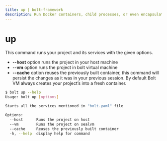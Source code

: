 ```yaml
---
title: up | bolt-framework
description: Run Docker containers, child processes, or even encapsulate your entire project within a VM, all under one unified API.
---
```



<Meta title="API Reference/CLI Reference/up" />

# up

This command runs your project and its services with the given options.

- **--host** option runs the project in your host machine
- **--vm** option runs the project in bolt virtual machine
- **--cache** option reuses the previously built container, this command will persist the changes as it was in your previous session. By default Bolt VM always creates your project’s into a fresh container.

```bash
$ bolt up --help
Usage: bolt up [options]

Starts all the services mentioned in "bolt.yaml" file

Options:
  --host      Runs the project on host
  --vm        Runs the project on sealvm
  --cache     Reuses the previously built container
  -h, --help  display help for command
```
